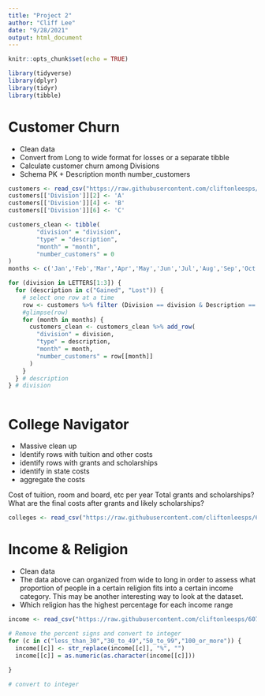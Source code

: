 ```yaml
---
title: "Project 2"
author: "Cliff Lee"
date: "9/28/2021"
output: html_document
---
```


```r
knitr::opts_chunk$set(echo = TRUE)

library(tidyverse)
library(dplyr)
library(tidyr)
library(tibble)

```

# Customer Churn
* Clean data
* Convert from Long to wide format for losses or a separate tibble
* Calculate customer churn among Divisions
* Schema
  PK + Description
  month
  number_customers

```r

customers <- read_csv("https://raw.githubusercontent.com/cliftonleesps/607_acq_mgt/main/project2/customer_churn.csv", n_max=6)
customers[['Division']][2] <- 'A'
customers[['Division']][4] <- 'B'
customers[['Division']][6] <- 'C'

customers_clean <- tibble(
        "division" = "division",
        "type" = "description",
        "month" = "month",
        "number_customers" = 0
)
months <- c('Jan','Feb','Mar','Apr','May','Jun','Jul','Aug','Sep','Oct','Nov','Dec')

for (division in LETTERS[1:3]) {
  for (description in c("Gained", "Lost")) {
    # select one row at a time
    row <- customers %>% filter (Division == division & Description == description)
    #glimpse(row)
    for (month in months) {
      customers_clean <- customers_clean %>% add_row(
        "division" = division,
        "type" = description,
        "month" = month,
        "number_customers" = row[[month]]
      )
    }
  } # description
} # division



```

# College Navigator

* Massive clean up
* Identify rows with tuition and other costs
* identify rows with grants and scholarships
* identify in state costs
* aggregate the costs

Cost of tuition, room and board, etc per year
Total grants and scholarships?
What are the final costs after grants and likely scholarships?

```r
colleges <- read_csv("https://raw.githubusercontent.com/cliftonleesps/607_acq_mgt/main/project2/collegenavigator_compare.csv")
```


# Income & Religion

* Clean data
* The data above can organized from wide to long in order to assess what proportion of people in a certain religion fits into a certain income category. This may be another interesting way to look at the dataset. 
* Which religion has the highest percentage for each income range


```r
income <- read_csv("https://raw.githubusercontent.com/cliftonleesps/607_acq_mgt/main/project2/income_distribution_by_religious_group.csv", col_names=c("religion","less_than_30","30_to_49","50_to_99","100_or_more","total"), skip=1)

# Remove the percent signs and convert to integer
for (c in c("less_than_30","30_to_49","50_to_99","100_or_more")) {
  income[[c]] <- str_replace(income[[c]], "%", "")
  income[[c]] = as.numeric(as.character(income[[c]]))
  
}

# convert to integer


```


